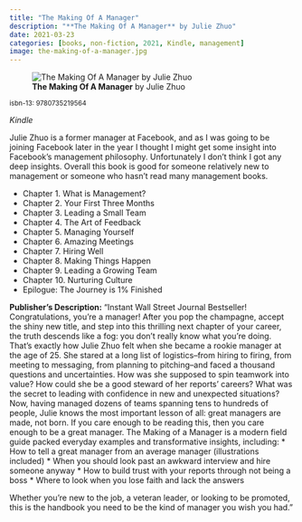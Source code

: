 ```yaml
---
title: "The Making Of A Manager"
description: "**The Making Of A Manager** by Julie Zhuo"
date: 2021-03-23
categories: [books, non-fiction, 2021, Kindle, management]
image: the-making-of-a-manager.jpg
---
```

![**The Making Of A Manager** by Julie Zhuo](the-making-of-a-manager.jpg){fig-align="left"}

<sup>isbn-13: 9780735219564</sup>

*Kindle*

Julie Zhuo is a former manager at Facebook, and as I was going to be joining Facebook
later in the year I thought I might get some insight into Facebook's management
philosophy. Unfortunately I don't think I got any deep insights. Overall this book
is good for someone relatively new to management or someone who hasn't read many
management books.

- Chapter 1. What is Management?
- Chapter 2. Your First Three Months
- Chapter 3. Leading a Small Team
- Chapter 4. The Art of Feedback
- Chapter 5. Managing Yourself
- Chapter 6. Amazing Meetings
- Chapter 7. Hiring Well
- Chapter 8. Making Things Happen
- Chapter 9. Leading a Growing Team
- Chapter 10. Nurturing Culture
- Epilogue: The Journey is 1% Finished

**Publisher's Description:**
"Instant Wall Street Journal Bestseller! Congratulations, you're a manager!
After you pop the champagne, accept the shiny new title, and step into this
thrilling next chapter of your career, the truth descends like a fog: you
don't really know what you're doing. That's exactly how Julie Zhuo felt
when she became a rookie manager at the age of 25. She stared at a long
list of logistics--from hiring to firing, from meeting to messaging, from
planning to pitching--and faced a thousand questions and uncertainties. How
was she supposed to spin teamwork into value? How could she be a good
steward of her reports' careers? What was the secret to leading with
confidence in new and unexpected situations? Now, having managed dozens of
teams spanning tens to hundreds of people, Julie knows the most important
lesson of all: great managers are made, not born. If you care enough to be
reading this, then you care enough to be a great manager. The Making of a
Manager is a modern field guide packed everyday examples and transformative
insights, including:
* How to tell a great manager from an average manager
(illustrations included)
* When you should look past an awkward interview
and hire someone anyway
* How to build trust with your reports through not
being a boss
* Where to look when you lose faith and lack the answers

Whether you're new to the job, a veteran leader, or looking to be promoted,
this is the handbook you need to be the kind of manager you wish you had."